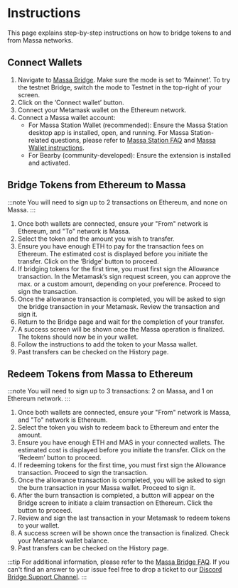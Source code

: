 # Instructions

This page explains step-by-step instructions on how to bridge tokens to and from Massa networks.

## Connect Wallets

1. Navigate to [Massa Bridge](https://bridge.massa.net/index). Make sure the mode is set to ‘Mainnet’. To try the testnet Bridge, switch the mode to Testnet in the top-right of your screen.
2. Click on the ‘Connect wallet’ button.
3. Connect your Metamask wallet on the Ethereum network.
4. Connect a Massa wallet account:
   - For Massa Station Wallet (recommended): Ensure the Massa Station desktop app is installed, open, and running. For Massa Station-related questions, please refer to [Massa Station FAQ](https://docs.massa.net/docs/massaStation/faq) and [Massa Wallet instructions](https://docs.massa.net/docs/massaStation/massa-wallet/getting-started).
   - For Bearby (community-developed): Ensure the extension is installed and activated.

## Bridge Tokens from Ethereum to Massa

:::note
You will need to sign up to 2 transactions on Ethereum, and none on Massa.
:::

1. Once both wallets are connected, ensure your "From" network is Ethereum, and "To" network is Massa.
2. Select the token and the amount you wish to transfer.
3. Ensure you have enough ETH to pay for the transaction fees on Ethereum. The estimated cost is displayed before you initiate the transfer. Click on the ‘Bridge’ button to proceed.
4. If bridging tokens for the first time, you must first sign the Allowance transaction. In the Metamask’s sign request screen, you can approve the max. or a custom amount, depending on your preference. Proceed to sign the transaction.
5. Once the allowance transaction is completed, you will be asked to sign the bridge transaction in your Metamask. Review the transaction and sign it.
6. Return to the Bridge page and wait for the completion of your transfer.
7. A success screen will be shown once the Massa operation is finalized. The tokens should now be in your wallet.
8. Follow the instructions to add the token to your Massa wallet.
9. Past transfers can be checked on the History page.

## Redeem Tokens from Massa to Ethereum

:::note
You will need to sign up to 3 transactions: 2 on Massa, and 1 on Ethereum network.
:::

1. Once both wallets are connected, ensure your "From" network is Massa, and "To" network is Ethereum.
2. Select the token you wish to redeem back to Ethereum and enter the amount.
3. Ensure you have enough ETH and MAS in your connected wallets. The estimated cost is displayed before you initiate the transfer. Click on the ‘Redeem’ button to proceed.
4. If redeeming tokens for the first time, you must first sign the Allowance transaction. Proceed to sign the transaction.
5. Once the allowance transaction is completed, you will be asked to sign the burn transaction in your Massa wallet. Proceed to sign it.
6. After the burn transaction is completed, a button will appear on the Bridge screen to initiate a claim transaction on Ethereum. Click the button to proceed.
7. Review and sign the last transaction in your Metamask to redeem tokens to your wallet.
8. A success screen will be shown once the transaction is finalized. Check your Metamask wallet balance.
9. Past transfers can be checked on the History page.

:::tip
For additional information, please refer to the [Massa Bridge FAQ](https://bridge.massa.net/faq/).
If you can't find an answer to your issue feel free to drop a ticket to our [Discord Bridge Support Channel](https://discord.com/channels/828270821042159636/1229348333848629319).
:::